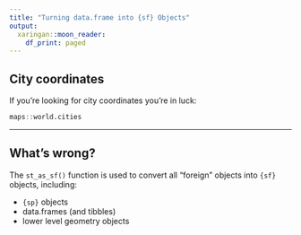 ```yaml
---
title: "Turning data.frame into {sf} Objects"
output:
  xaringan::moon_reader:
    df_print: paged
---
```


## City coordinates

If you're looking for city coordinates you're in luck:

```r
maps::world.cities
```

---

## What's wrong?

The `st_as_sf()` function is used to convert all "foreign" objects into `{sf}` objects, including:

- `{sp}` objects
- data.frames (and tibbles)
- lower level geometry objects

